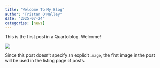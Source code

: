 ```yaml
---
title: "Welcome To My Blog"
author: "Tristan O'Malley"
date: "2025-07-24"
categories: [news]
---
```


This is the first post in a Quarto blog. Welcome!

![](thumbnail.jpg)

Since this post doesn't specify an explicit `image`, the first image in the post will be used in the listing page of posts.
